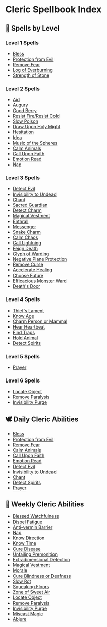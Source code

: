 = Cleric Spellbook Index =

== 🧪 Spells by Level ==
=== Level 1 Spells ===
* [[Bless]]
* [[Protection from Evil]]
* [[Remove Fear]]
* [[Log of Everburning]]
* [[Strength of Stone]]
=== Level 2 Spells ===
* [[Aid]]
* [[Augury]]
* [[Good Berry]]
* [[Resist Fire/Resist Cold]]
* [[Slow Poison]]
* [[Draw Upon Holy Might]]
* [[Hesitation]]
* [[Idea]]
* [[Music of the Spheres]]
* [[Calm Animals]]
* [[Call Upon Faith]]
* [[Emotion Read]]
* [[Nap]]
=== Level 3 Spells ===
* [[Detect Evil]]
* [[Invisibility to Undead]]
* [[Chant]]
* [[Sacred Guardian]]
* [[Detect Charm]]
* [[Magical Vestment]]
* [[Enthrall]]
* [[Messenger]]
* [[Snake Charm]]
* [[Calm Chaos]]
* [[Call Lightning]]
* [[Feign Death]]
* [[Glyph of Warding]]
* [[Negative Plane Protection]]
* [[Remove Curse]]
* [[Accelerate Healing]]
* [[Choose Future]]
* [[Efficacious Monster Ward]]
* [[Death's Door]]
=== Level 4 Spells ===
* [[Thief's Lament]]
* [[Know Age]]
* [[Charm Person or Mammal]]
* [[Hear Heartbeat]]
* [[Find Traps]]
* [[Hold Animal]]
* [[Detect Spirits]]
=== Level 5 Spells ===
* [[Prayer]]
=== Level 6 Spells ===
* [[Locate Object]]
* [[Remove Paralysis]]
* [[Invisibility Purge]]

== 🕊️ Daily Cleric Abilities ==
* [[Bless]]
* [[Protection from Evil]]
* [[Remove Fear]]
* [[Calm Animals]]
* [[Call Upon Faith]]
* [[Emotion Read]]
* [[Detect Evil]]
* [[Invisibility to Undead]]
* [[Chant]]
* [[Detect Spirits]]
* [[Prayer]]

== 📅 Weekly Cleric Abilities ==
* [[Blessed Watchfulness]]
* [[Dispel Fatigue]]
* [[Anti-vermin Barrier]]
* [[Nap]]
* [[Know Direction]]
* [[Know Time]]
* [[Cure Disease]]
* [[Unfailing Premonition]]
* [[Extradimensional Detection]]
* [[Magical Vestment]]
* [[Morale]]
* [[Cure Blindness or Deafness]]
* [[Slow Rot]]
* [[Squeaking Floors]]
* [[Zone of Sweet Air]]
* [[Locate Object]]
* [[Remove Paralysis]]
* [[Invisibility Purge]]
* [[Miscast Magic]]
* [[Abjure]]